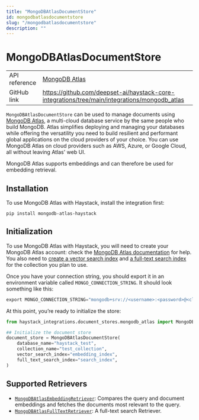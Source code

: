 ```yaml
---
title: "MongoDBAtlasDocumentStore"
id: mongodbatlasdocumentstore
slug: "/mongodbatlasdocumentstore"
description: ""
---
```


# MongoDBAtlasDocumentStore

|               |                                                                                                 |
| :------------ | :---------------------------------------------------------------------------------------------- |
| API reference | [MongoDB Atlas](/reference/integrations-mongodb-atlas)                                                 |
| GitHub link   | https://github.com/deepset-ai/haystack-core-integrations/tree/main/integrations/mongodb_atlas |

`MongoDBAtlasDocumentStore` can be used to manage documents using [MongoDB Atlas](https://www.mongodb.com/atlas),  a multi-cloud database service by the same people who build MongoDB. Atlas simplifies deploying and managing your databases while offering the versatility you need to build resilient and performant global applications on the cloud providers of your choice. You can use MongoDB Atlas on cloud providers such as AWS, Azure, or Google Cloud, all without leaving Atlas' web UI.

MongoDB Atlas supports embeddings and can therefore be used for embedding retrieval.

## Installation

To use MongoDB Atlas with Haystack, install the integration first:

```shell
pip install mongodb-atlas-haystack
```

## Initialization

To use MongoDB Atlas with Haystack, you will need to create your MongoDB Atlas account: check the [MongoDB Atlas documentation](https://www.mongodb.com/docs/atlas/getting-started/) for help. You also need to [create a vector search index](https://www.mongodb.com/docs/atlas/atlas-vector-search/create-index/#std-label-avs-create-index)  and [a full-text search index](https://www.mongodb.com/docs/atlas/atlas-search/manage-indexes/#create-an-atlas-search-index) for the collection you plan to use.

Once you have your connection string, you should export it in an environment variable called `MONGO_CONNECTION_STRING`. It should look something like this:

```python
export MONGO_CONNECTION_STRING="mongodb+srv://<username>:<password>@<cluster_name>.gwkckbk.mongodb.net/?retryWrites=true&w=majority"
```

At this point, you’re ready to initialize the store:

```python
from haystack_integrations.document_stores.mongodb_atlas import MongoDBAtlasDocumentStore

## Initialize the document store
document_store = MongoDBAtlasDocumentStore(
    database_name="haystack_test",
    collection_name="test_collection",
    vector_search_index="embedding_index",
  	full_text_search_index="search_index",
)
```

## Supported Retrievers

- [`MongoDBAtlasEmbeddingRetriever`](/docs/mongodbatlasembeddingretriever): Compares the query and document embeddings and fetches the documents most relevant to the query.
- [`MongoDBAtlasFullTextRetriever`](doc:mongodbatlasfulltextretriever): A full-text search Retriever.
